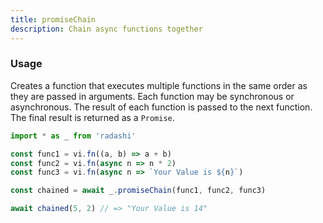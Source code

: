 ```yaml
---
title: promiseChain
description: Chain async functions together
---
```


### Usage

Creates a function that executes multiple functions in the same order as they are passed in arguments. Each function may be synchronous or asynchronous. The result of each function is passed to the next function. The final result is returned as a `Promise`.

```ts
import * as _ from 'radashi'

const func1 = vi.fn((a, b) => a + b)
const func2 = vi.fn(async n => n * 2)
const func3 = vi.fn(async n => `Your Value is ${n}`)

const chained = await _.promiseChain(func1, func2, func3)

await chained(5, 2) // => "Your Value is 14"
```
